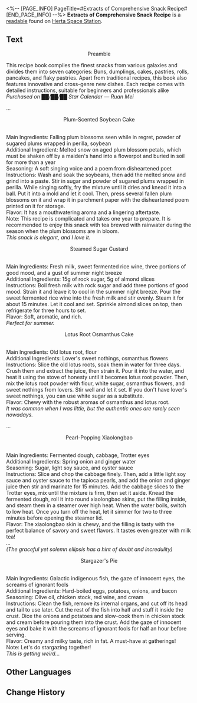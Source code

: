 <%-- [PAGE_INFO]
PageTitle=#Extracts of Comprehensive Snack Recipe#
[END_PAGE_INFO] --%>
{{Readable Infobox
|id           = 287
|partIds      = 190537
|title        = 
|image        = Item Journal.png
|world        = Herta Space Station
|parts        = 1
|author       = <!--to be added-->
|description  = A recipe book with annotations written by Ruan Mei. Her handwriting is as graceful as her demeanor.
|part1        = Extracts of Comprehensive Snack Recipe
|source1      = {{cx|Source missing}}
|characters   = 
|factions     = 
}}
'''Extracts of Comprehensive Snack Recipe''' is a [[readable]] found on [[Herta Space Station]].
<!--
==Location==
{{Map Embed|<map name>|<marker id>}}
-->
==Text==
<div align="center">Preamble</div>

This recipe book compiles the finest snacks from various galaxies and divides them into seven categories: Buns, dumplings, cakes, pastries, rolls, pancakes, and flaky pastries. Apart from traditional recipes, this book also features innovative and cross-genre new dishes. Each recipe comes with detailed instructions, suitable for beginners and professionals alike<br />''Purchased on ██/██/██ Star Calendar &mdash; Ruan Mei''

...

<div align="center">Plum-Scented Soybean Cake</div><br />Main Ingredients: Falling plum blossoms seen while in regret, powder of sugared plums wrapped in perilla, soybean<br />Additional Ingredient: Melted snow on aged plum blossom petals, which must be shaken off by a maiden's hand into a flowerpot and buried in soil for more than a year<br />Seasoning: A soft singing voice and a poem from disheartened poet<br />Instructions: Wash and soak the soybeans, then add the melted snow and grind into a paste. Stir in sugar and powder of sugared plums wrapped in perilla. While singing softly, fry the mixture until it dries and knead it into a ball. Put it into a mold and let it cool. Then, press several fallen plum blossoms on it and wrap it in parchment paper with the disheartened poem printed on it for storage.<br />Flavor: It has a mouthwatering aroma and a lingering aftertaste.<br />Note: This recipe is complicated and takes one year to prepare. It is recommended to enjoy this snack with tea brewed with rainwater during the season when the plum blossoms are in bloom.<br />''This snack is elegant, and I love it.''

<div align="center">Steamed Sugar Custard</div><br />Main Ingredients: Fresh milk, sweet fermented rice wine, three portions of good mood, and a gust of summer night breeze<br />Additional Ingredients: 15g of rock sugar, 5g of almond slices<br />Instructions: Boil fresh milk with rock sugar and add three portions of good mood. Strain it and leave it to cool in the summer night breeze. Pour the sweet fermented rice wine into the fresh milk and stir evenly. Steam it for about 15 minutes. Let it cool and set. Sprinkle almond slices on top, then refrigerate for three hours to set.<br />Flavor: Soft, aromatic, and rich.<br />''Perfect for summer.''

<div align="center">Lotus Root Osmanthus Cake</div><br />Main Ingredients: Old lotus root, flour<br />Additional Ingredients: Lover's sweet nothings, osmanthus flowers<br />Instructions: Slice the old lotus roots, soak them in water for three days. Crush them and extract the juice, then strain it. Pour it into the water, and heat it using the stove of honesty until it becomes lotus root powder. Then, mix the lotus root powder with flour, white sugar, osmanthus flowers, and sweet nothings from lovers. Stir well and let it set. If you don't have lover's sweet nothings, you can use white sugar as a substitute.<br />Flavor: Chewy with the robust aromas of osmanthus and lotus root.<br />''It was common when I was little, but the authentic ones are rarely seen nowadays.''

...

<div align="center">Pearl-Popping Xiaolongbao</div><br />Main Ingredients: Fermented dough, cabbage, Trotter eyes<br />Additional Ingredients: Spring onion and ginger water<br />Seasoning: Sugar, light soy sauce, and oyster sauce<br />Instructions: Slice and chop the cabbage finely. Then, add a little light soy sauce and oyster sauce to the tapioca pearls, and add the onion and ginger juice then stir and marinate for 15 minutes. Add the cabbage slices to the Trotter eyes, mix until the mixture is firm, then set it aside. Knead the fermented dough, roll it into round xiaolongbao skins, put the filling inside, and steam them in a steamer over high heat. When the water boils, switch to low heat. Once you turn off the heat, let it simmer for two to three minutes before opening the steamer lid.<br />Flavor: The xiaolongbao skin is chewy, and the filling is tasty with the perfect balance of savory and sweet flavors. It tastes even greater with milk tea!<br />''...''<br />''(The graceful yet solemn ellipsis has a hint of doubt and incredulity)''

<div align="center">Stargazer's Pie</div><br />Main Ingredients: Galactic indigenous fish, the gaze of innocent eyes, the screams of ignorant fools<br />Additional Ingredients: Hard-boiled eggs, potatoes, onions, and bacon<br />Seasoning: Olive oil, chicken stock, red wine, and cream<br />Instructions: Clean the fish, remove its internal organs, and cut off its head and tail to use later. Cut the rest of the fish into half and stuff it inside the crust. Dice the onions and potatoes and slow-cook them in chicken stock and cream before pouring them into the crust. Add the gaze of innocent eyes and bake it with the screams of ignorant fools for half an hour before serving.<br />Flavor: Creamy and milky taste, rich in fat. A must-have at gatherings!<br />Note: Let's do stargazing together!<br />''This is getting weird...''

<!--
==Trivia==
* 
-->
==Other Languages==
{{Other Languages
|en   = Extracts of Comprehensive Snack Recipe
|zhs  = 十全点心食谱摘录
|zht  = 《十全點心食譜》摘錄
|ja   = 完全お菓子レシピ抜粋
|ko   = 완벽한 디저트 레시피 발췌
|es   = Extracto de recetario completo de aperitivos
|fr   = Extraits de recettes de snacks détaillées
|ru   = Выписки из полной книги рецептов сладостей и закусок
|th   = บันทึกสูตรอาหารยามว่าง ฉบับสมบูรณ์
|vi   = Trích Từ Thực Đơn Điểm Tâm Hoàn Hảo
|de   = Auszug aus einer umfassenden Snack-Rezeptsammlung
|id   = Kumpulan Resep Kue Terlengkap
|pt   = Trechos de Receitas de Lanches
}}

==Change History==
{{Change History|1.6}}